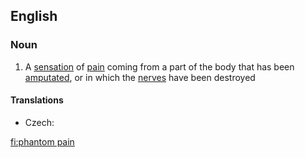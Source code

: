 ==English==

===Noun===
{{wikipedia}}
{{en-noun|sg=[[phantom]] [[pain]]}}

# A [[sensation]] of [[pain]] coming from a part of the body that has been [[amputate]]d, or in which the [[nerve]]s have been destroyed

====Translations====
{{trans-top|sensation of pain coming from a part of the body that has been amputated}}
* Czech: {{t-|cs|fantomová bolest|f}}
{{trans-mid}}
{{trans-bottom}}

[[fi:phantom pain]]